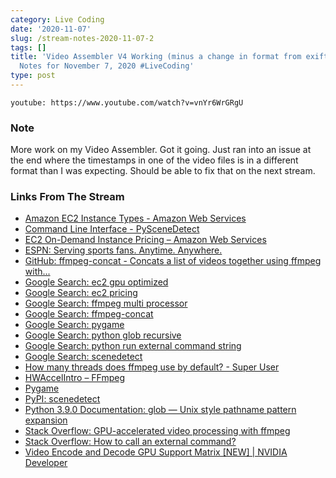 ```yaml
---
category: Live Coding
date: '2020-11-07'
slug: /stream-notes-2020-11-07-2
tags: []
title: 'Video Assembler V4 Working (minus a change in format from exiftool) - Stream
  Notes for November 7, 2020 #LiveCoding'
type: post
---
```



`youtube: https://www.youtube.com/watch?v=vnYr6WrGRgU`

### Note

More work on my Video Assembler. Got it going. Just ran into an issue at the end where the timestamps in one of the video files is in a different format than I was expecting. Should be able to fix that on the next stream.


### Links From The Stream

- [Amazon EC2 Instance Types - Amazon Web Services](https://aws.amazon.com/ec2/instance-types/)
- [Command Line Interface - PySceneDetect](https://pyscenedetect.readthedocs.io/en/latest/examples/usage/)
- [EC2 On-Demand Instance Pricing – Amazon Web Services](https://aws.amazon.com/ec2/pricing/on-demand/)
- [ESPN: Serving sports fans. Anytime. Anywhere.](https://www.espn.com/)
- [GitHub: ffmpeg-concat - Concats a list of videos together using ffmpeg with...](https://github.com/transitive-bullshit/ffmpeg-concat)
- [Google Search: ec2 gpu optimized](https://www.google.com/search?client=safari&rls=en&q=ec2+gpu+optimized&ie=UTF-8&oe=UTF-8)
- [Google Search: ec2 pricing](https://www.google.com/search?client=safari&rls=en&q=ec2+pricing&ie=UTF-8&oe=UTF-8)
- [Google Search: ffmpeg multi processor](https://www.google.com/search?client=safari&rls=en&q=ffmpeg+multi+processor&ie=UTF-8&oe=UTF-8)
- [Google Search: ffmpeg-concat](https://www.google.com/search?client=safari&rls=en&q=ffmpeg-concat&ie=UTF-8&oe=UTF-8)
- [Google Search: pygame](https://www.google.com/search?client=safari&rls=en&q=pygame&ie=UTF-8&oe=UTF-8)
- [Google Search: python glob recursive](https://www.google.com/search?client=safari&rls=en&q=python+glob+recursive&ie=UTF-8&oe=UTF-8)
- [Google Search: python run external command string](https://www.google.com/search?newwindow=1&client=safari&rls=en&ei=pUinX8PHFtKm5gKniLrwBw&q=python+run+external+command+string&oq=python+run+external+command+string&gs_lcp=CgZwc3ktYWIQAzIFCAAQzQIyBQgAEM0CMgUIABDNAjIFCAAQzQIyBQgAEM0COgQIABBHUOEbWNcdYOshaABwAngAgAFwiAH2ApIBAzIuMpgBAKABAaoBB2d3cy13aXrIAQjAAQE&sclient=psy-ab&ved=0ahUKEwiDrvXh5PHsAhVSk1kKHSeEDn4Q4dUDCAw&uact=5)
- [Google Search: scenedetect](https://www.google.com/search?client=safari&rls=en&q=scenedetect&ie=UTF-8&oe=UTF-8)
- [How many threads does ffmpeg use by default? - Super User](https://superuser.com/questions/155305/how-many-threads-does-ffmpeg-use-by-default)
- [HWAccelIntro – FFmpeg](https://trac.ffmpeg.org/wiki/HWAccelIntro)
- [Pygame](https://www.pygame.org/wiki/about)
- [PyPI: scenedetect](https://pypi.org/project/scenedetect/)
- [Python 3.9.0 Documentation: glob — Unix style pathname pattern expansion](https://docs.python.org/3/library/glob.html)
- [Stack Overflow: GPU-accelerated video processing with ffmpeg](https://stackoverflow.com/questions/44510765/gpu-accelerated-video-processing-with-ffmpeg)
- [Stack Overflow: How to call an external command?](https://stackoverflow.com/questions/89228/how-to-call-an-external-command)
- [Video Encode and Decode GPU Support Matrix [NEW] | NVIDIA Developer](https://developer.nvidia.com/video-encode-and-decode-gpu-support-matrix-new)